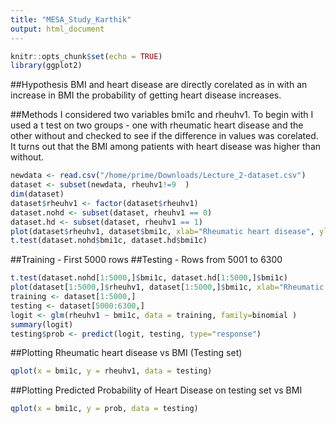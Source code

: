 ```yaml
---
title: "MESA_Study_Karthik"
output: html_document
---
```


```r
knitr::opts_chunk$set(echo = TRUE)
library(ggplot2)
```

##Hypothesis
BMI and heart disease are directly corelated as in with an increase in BMI the probability of getting heart disease increases.

##Methods
I considered two variables bmi1c and rheuhv1. To begin with I used a t test on two groups - one with rheumatic heart disease and the other without and checked to see if the difference in values was corelated. It turns out that the BMI among patients with heart disease was higher than without.


```r
newdata <- read.csv("/home/prime/Downloads/Lecture_2-dataset.csv")
dataset <- subset(newdata, rheuhv1!=9  )
dim(dataset)
dataset$rheuhv1 <- factor(dataset$rheuhv1)
dataset.nohd <- subset(dataset, rheuhv1 == 0)
dataset.hd <- subset(dataset, rheuhv1 == 1)
plot(dataset$rheuhv1, dataset$bmi1c, xlab="Rheumatic heart disease", ylab="BMI")
t.test(dataset.nohd$bmi1c, dataset.hd$bmi1c)
```

##Training - First 5000 rows
##Testing - Rows from 5001 to 6300

```r
t.test(dataset.nohd[1:5000,]$bmi1c, dataset.hd[1:5000,]$bmi1c)
plot(dataset[1:5000,]$rheuhv1, dataset[1:5000,]$bmi1c, xlab="Rheumatic heart disease", ylab="BMI")
training <- dataset[1:5000,]
testing <- dataset[5000:6300,]
logit <- glm(rheuhv1 ~ bmi1c, data = training, family=binomial )
summary(logit)
testing$prob <- predict(logit, testing, type="response")
```

##Plotting Rheumatic heart disease vs BMI (Testing set)
```r
qplot(x = bmi1c, y = rheuhv1, data = testing)
```

##Plotting Predicted Probability of Heart Disease on testing set vs BMI

```r
qplot(x = bmi1c, y = prob, data = testing)
```

